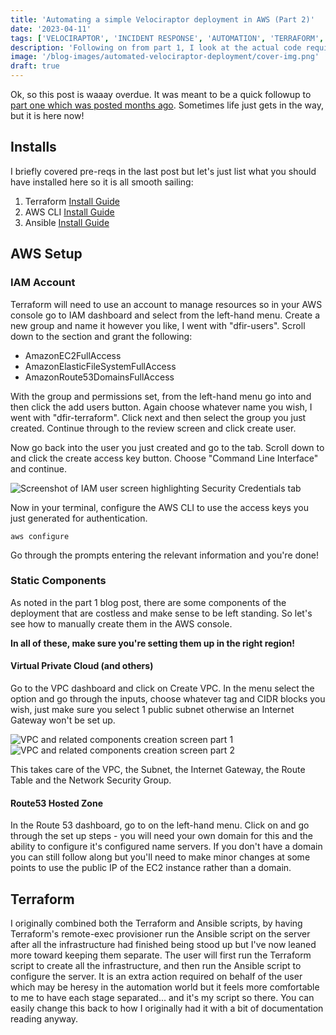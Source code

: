 ```yaml
---
title: 'Automating a simple Velociraptor deployment in AWS (Part 2)'
date: '2023-04-11'
tags: ['VELOCIRAPTOR', 'INCIDENT RESPONSE', 'AUTOMATION', 'TERRAFORM', 'AWS']
description: 'Following on from part 1, I look at the actual code required'
image: '/blog-images/automated-velociraptor-deployment/cover-img.png'
draft: true
---
```


Ok, so this post is waaay overdue. It was meant to be a quick followup to [part one which was posted months ago](/blog/automated-velociraptor-deployment). Sometimes life just gets in the way, but it is here now!

## Installs

I briefly covered pre-reqs in the last post but let's just list what you should have installed here so it is all smooth sailing:

1. Terraform [Install Guide](https://developer.hashicorp.com/terraform/tutorials/aws-get-started/install-cli)
2. AWS CLI [Install Guide](https://docs.aws.amazon.com/cli/latest/userguide/getting-started-install.html)
3. Ansible [Install Guide](https://docs.ansible.com/ansible/latest/installation_guide/intro_installation.html#pip-install)

## AWS Setup

### IAM Account

Terraform will need to use an account to manage resources so in your AWS console go to IAM dashboard and select <Keyword text="User groups"/> from the left-hand menu. Create a new group and name it however you like, I went with "dfir-users". Scroll down to the <Keyword text="permissions policies"/> section and grant the following:

- AmazonEC2FullAccess
- AmazonElasticFileSystemFullAccess
- AmazonRoute53DomainsFullAccess

With the group and permissions set, from the left-hand menu go into <Keyword text="User"/> and then click the add users button. Again choose whatever name you wish, I went with "dfir-terraform". Click next and then select the group you just created. Continue through to the review screen and click create user.

Now go back into the user you just created and go to the <Keyword text="Security Credentials"/> tab. Scroll down to <Keyword text="Access keys"/> and click the create access key button. Choose "Command Line Interface" and continue.

<div className="img_three_quarters_screen">
    <Image 
        src='/blog-images/automated-velociraptor-deployment-2/iam-user-screen.png'
        alt='Screenshot of IAM user screen highlighting Security Credentials tab'
        width={1239}
        height={660}
        style={{width: "100%", height: "auto"}}
    />
</div>

Now in your terminal, configure the AWS CLI to use the access keys you just generated for authentication.

```plain
aws configure
```

Go through the prompts entering the relevant information and you're done!

### Static Components

As noted in the part 1 blog post, there are some components of the deployment that are costless and make sense to be left standing. So let's see how to manually create them in the AWS console. 

**In all of these, make sure you're setting them up in the right region!**

#### Virtual Private Cloud (and others)

Go to the VPC dashboard and click on Create VPC. In the menu select the <Keyword text="VPC and more"/> option and go through the inputs, choose whatever tag and CIDR blocks you wish, just make sure you select 1 public subnet otherwise an Internet Gateway won't be set up.

<div className="img_three_quarters_screen">
    <span>
        <Image 
            src='/blog-images/automated-velociraptor-deployment-2/vpc-settings-1.png'
            alt='VPC and related components creation screen part 1'
            width={490}
            height={740}
            style={{width: "50%", height: "auto"}}
        />
    </span>
    <span>
        <Image 
            src='/blog-images/automated-velociraptor-deployment-2/vpc-settings-2.png'
            alt='VPC and related components creation screen part 2'
            width={490}
            height={740}
            style={{width: "50%", height: "auto"}}
        />
    </span>
</div>

This takes care of the VPC, the Subnet, the Internet Gateway, the Route Table and the Network Security Group.

#### Route53 Hosted Zone

In the Route 53 dashboard, go to <Keyword text="Hosted zones"/> on the left-hand menu. Click on <Keyword text="Create hosted zone"/> and go through the set up steps - you will need your own domain for this and the ability to configure it's configured name servers. If you don't have a domain you can still follow along but you'll need to make minor changes at some points to use the public IP of the EC2 instance rather than a domain.

## Terraform

I originally combined both the Terraform and Ansible scripts, by having Terraform's remote-exec provisioner run the Ansible script on the server after all the infrastructure had finished being stood up but I've now leaned more toward keeping them separate. The user will first run the Terraform script to create all the infrastructure, and then run the Ansible script to configure the server. It is an extra action required on behalf of the user which may be heresy in the automation world but it feels more comfortable to me to have each stage separated... and it's my script so there. You can easily change this back to how I originally had it with a bit of documentation reading anyway.